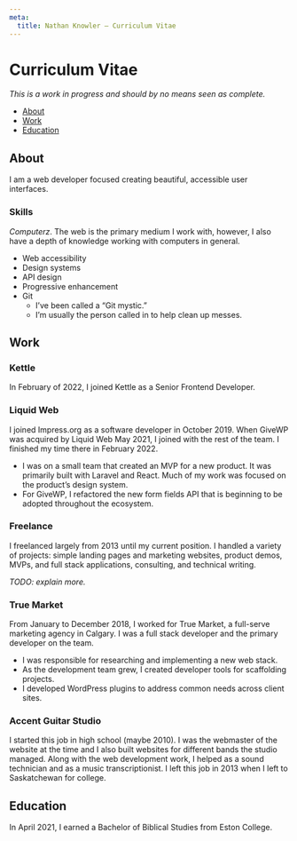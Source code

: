 ```yaml
---
meta:
  title: Nathan Knowler – Curriculum Vitae
---
```


# Curriculum Vitae

_This is a work in progress and should by no means seen as complete._

- [About](#about)
- [Work](#work)
- [Education](#education)

<h2 id="about">About</h2>

I am a web developer focused creating beautiful, accessible user interfaces.

### Skills

_Computerz_. The web is the primary medium I work with, however, I also have a
depth of knowledge working with computers in general.

- Web accessibility
- Design systems
- API design
- Progressive enhancement
- Git
  - I’ve been called a “Git mystic.”
  - I’m usually the person called in to help clean up messes.

<h2 id="work">Work</h2>

### Kettle

In February of 2022, I joined Kettle as a Senior Frontend Developer.

### Liquid Web

I joined Impress.org as a software developer in October 2019. When GiveWP
was acquired by Liquid Web May 2021, I joined with the rest of the team. I
finished my time there in February 2022.

* I was on a small team that created an MVP for a new product. It was primarily
  built with Laravel and React. Much of my work was focused on the product’s
  design system.
* For GiveWP, I refactored the new form fields API that is beginning to be
  adopted throughout the ecosystem.

### Freelance

I freelanced largely from 2013 until my current position. I handled a variety of
projects: simple landing pages and marketing websites, product demos, MVPs, and
full stack applications, consulting, and technical writing.

_TODO: explain more._

### True Market

From January to December 2018, I worked for True Market, a full-serve marketing
agency in Calgary. I was a full stack developer and the primary developer on the
team.

* I was responsible for researching and implementing a new web stack.
* As the development team grew, I created developer tools for scaffolding
  projects.
* I developed WordPress plugins to address common needs across client sites.
 
### Accent Guitar Studio

I started this job in high school (maybe 2010). I was the webmaster of the
website at the time and I also built websites for different bands the studio
managed. Along with the web development work, I helped as a sound technician and
as a music transcriptionist. I left this job in 2013 when I left to Saskatchewan
for college.

<h2 id="education">Education</h2>

In April 2021, I earned a Bachelor of Biblical Studies from Eston College.
